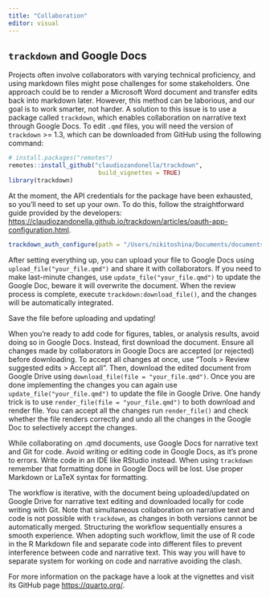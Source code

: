 ```yaml
---
title: "Collaboration"
editor: visual
---
```


## `trackdown` and Google Docs

Projects often involve collaborators with varying technical proficiency, and using markdown files might pose challenges for some stakeholders. One approach could be to render a Microsoft Word document and transfer edits back into markdown later. However, this method can be laborious, and our goal is to work smarter, not harder. A solution to this issue is to use a package called `trackdown`, which enables collaboration on narrative text through Google Docs. To edit `.qmd` files, you will need the version of `trackdown` \>= 1.3, which can be downloaded from GitHub using the following command:

```r
# install.packages("remotes")
remotes::install_github("claudiozandonella/trackdown",
                         build_vignettes = TRUE)
library(trackdown)
```

At the moment, the API credentials for the package have been exhausted, so you'll need to set up your own. To do this, follow the straightforward guide provided by the developers: <https://claudiozandonella.github.io/trackdown/articles/oauth-app-configuration.html>.

```r
trackdown_auth_configure(path = "/Users/nikitoshina/Documents/documents/trackdown.json")
```

After setting everything up, you can upload your file to Google Docs using `upload_file("your_file.qmd")` and share it with collaborators. If you need to make last-minute changes, use `update_file("your_file.qmd")` to update the Google Doc, beware it will overwrite the document. When the review process is complete, execute `trackdown:download_file()`, and the changes will be automatically integrated.

::: callout-note
Save the file before uploading and updating!
:::

When you're ready to add code for figures, tables, or analysis results, avoid doing so in Google Docs. Instead, first download the document. Ensure all changes made by collaborators in Google Docs are accepted (or rejected) before downloading. To accept all changes at once, use "Tools \> Review suggested edits \> Accept all". Then, download the edited document from Google Drive using `download_file(file = "your_file.qmd")`. Once you are done implementing the changes you can again use `update_file("your_file.qmd")` to update the file in Google Drive. One handy trick is to use `render_file(file = "your_file.qmd")` to both download and render file. You can accept all the changes run `render_file()` and check whether the file renders correctly and undo all the changes in the Google Doc to selectively accept the changes.

While collaborating on .qmd documents, use Google Docs for narrative text and Git for code. Avoid writing or editing code in Google Docs, as it's prone to errors. Write code in an IDE like RStudio instead. When using `trackdown` remember that formatting done in Google Docs will be lost. Use proper Markdown or LaTeX syntax for formatting.

The workflow is iterative, with the document being uploaded/updated on Google Drive for narrative text editing and downloaded locally for code writing with Git. Note that simultaneous collaboration on narrative text and code is not possible with `trackdown`, as changes in both versions cannot be automatically merged. Structuring the workflow sequentially ensures a smooth experience. When adopting such workflow, limit the use of R code in the R Markdown file and separate code into different files to prevent interference between code and narrative text. This way you will have to separate system for working on code and narrative avoiding the clash.

For more information on the package have a look at the vignettes and visit its GitHub page <https://quarto.org/>.

<!-- https://docs.google.com/document/d/1vieKJe0na6sDeIu2XWBfE38LlGFswUNRkX7arRSa4Is/edit?usp=sharing -->

<!-- https://docs.google.com/document/d/1GWGlcXW6hUT6l7IW-ttNcUbMq97xQLcMkZ9LyEMPSLM/edit?usp=sharing -->
